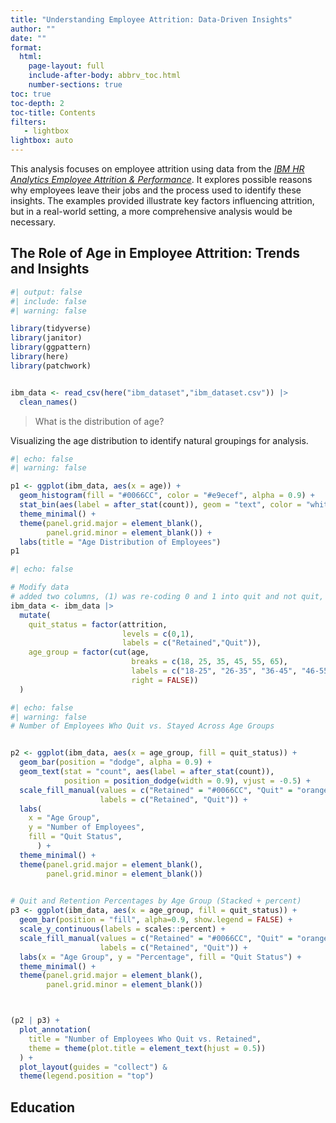 ```yaml
---
title: "Understanding Employee Attrition: Data-Driven Insights"
author: ""
date: ""
format: 
  html:
    page-layout: full
    include-after-body: abbrv_toc.html
    number-sections: true
toc: true
toc-depth: 2
toc-title: Contents
filters:
   - lightbox
lightbox: auto
---
```

This analysis focuses on employee attrition using data from the [*IBM HR Analytics Employee Attrition & Performance*](https://www.kaggle.com/datasets/pavansubhasht/ibm-hr-analytics-attrition-dataset). It explores possible reasons why employees leave their jobs and the process used to identify these insights. The examples provided illustrate key factors influencing attrition, but in a real-world setting, a more comprehensive analysis would be necessary. 

## The Role of Age in Employee Attrition: Trends and Insights {toc-text="Age"}
```r
#| output: false
#| include: false
#| warning: false

library(tidyverse)
library(janitor)
library(ggpattern)
library(here)
library(patchwork)


ibm_data <- read_csv(here("ibm_dataset","ibm_dataset.csv")) |> 
  clean_names()
```


> What is the distribution of age?

Visualizing the age distribution to identify natural groupings for analysis.
```r
#| echo: false
#| warning: false

p1 <- ggplot(ibm_data, aes(x = age)) +
  geom_histogram(fill = "#0066CC", color = "#e9ecef", alpha = 0.9) +
  stat_bin(aes(label = after_stat(count)), geom = "text", color = "white", vjust = 1.5, size = 3) +
  theme_minimal() +
  theme(panel.grid.major = element_blank(),     
        panel.grid.minor = element_blank()) +   
  labs(title = "Age Distribution of Employees")
p1
```


```r
#| echo: false

# Modify data
# added two columns, (1) was re-coding 0 and 1 into quit and not quit, (2) group aged into groups
ibm_data <- ibm_data |> 
  mutate(
    quit_status = factor(attrition,
                         levels = c(0,1),
                         labels = c("Retained","Quit")),
    age_group = factor(cut(age, 
                           breaks = c(18, 25, 35, 45, 55, 65), 
                           labels = c("18-25", "26-35", "36-45", "46-55", "56-65"),
                           right = FALSE))
  )

```




```r
#| echo: false
#| warning: false
# Number of Employees Who Quit vs. Stayed Across Age Groups


p2 <- ggplot(ibm_data, aes(x = age_group, fill = quit_status)) + 
  geom_bar(position = "dodge", alpha = 0.9) + 
  geom_text(stat = "count", aes(label = after_stat(count)), 
            position = position_dodge(width = 0.9), vjust = -0.5) +  
  scale_fill_manual(values = c("Retained" = "#0066CC", "Quit" = "orange"), 
                    labels = c("Retained", "Quit")) + 
  labs(
    x = "Age Group", 
    y = "Number of Employees", 
    fill = "Quit Status",
      ) +
  theme_minimal() +
  theme(panel.grid.major = element_blank(),     
        panel.grid.minor = element_blank()) 
      

# Quit and Retention Percentages by Age Group (Stacked + percent)
p3 <- ggplot(ibm_data, aes(x = age_group, fill = quit_status)) + 
  geom_bar(position = "fill", alpha=0.9, show.legend = FALSE) + 
  scale_y_continuous(labels = scales::percent) + 
  scale_fill_manual(values = c("Retained" = "#0066CC", "Quit" = "orange"), 
                    labels = c("Retained", "Quit")) + 
  labs(x = "Age Group", y = "Percentage", fill = "Quit Status") +
  theme_minimal() +
  theme(panel.grid.major = element_blank(),     
        panel.grid.minor = element_blank()) 



(p2 | p3) + 
  plot_annotation(
    title = "Number of Employees Who Quit vs. Retained",
    theme = theme(plot.title = element_text(hjust = 0.5))
  ) +
  plot_layout(guides = "collect") & 
  theme(legend.position = "top")


```


## Education {toc-text="Education"}

